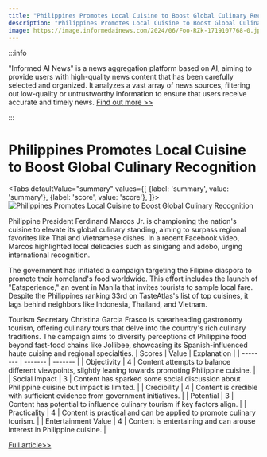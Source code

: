 ```yaml
---
title: "Philippines Promotes Local Cuisine to Boost Global Culinary Recognition"
description: "Philippines Promotes Local Cuisine to Boost Global Culinary Recognition"
image: https://image.informedainews.com/2024/06/Foo-RZk-1719107768-0.jpg
---
```



:::info

"Informed AI News" is a news aggregation platform based on AI, aiming to provide users with high-quality news content that has been carefully selected and organized. It analyzes a vast array of news sources, filtering out low-quality or untrustworthy information to ensure that users receive accurate and timely news.  [Find out more >>](/)

:::

# Philippines Promotes Local Cuisine to Boost Global Culinary Recognition


<Tabs
	defaultValue="summary"
	values={[
	{label: 'summary', value: 'summary'},
	{label: 'score', value: 'score'},
]}>
<TabItem value="summary">
<img
  src="https://image.informedainews.com/2024/06/Foo-RZk-1719107768-0.jpg"
  alt="Philippines Promotes Local Cuisine to Boost Global Culinary Recognition"
/>



Philippine President Ferdinand Marcos Jr. is championing the nation's cuisine to elevate its global culinary standing, aiming to surpass regional favorites like Thai and Vietnamese dishes. In a recent Facebook video, Marcos highlighted local delicacies such as sinigang and adobo, urging international recognition.

The government has initiated a campaign targeting the Filipino diaspora to promote their homeland's food worldwide. This effort includes the launch of "Eatsperience," an event in Manila that invites tourists to sample local fare. Despite the Philippines ranking 33rd on TasteAtlas's list of top cuisines, it lags behind neighbors like Indonesia, Thailand, and Vietnam.

Tourism Secretary Christina Garcia Frasco is spearheading gastronomy tourism, offering culinary tours that delve into the country's rich culinary traditions. The campaign aims to diversify perceptions of Philippine food beyond fast-food chains like Jollibee, showcasing its Spanish-influenced haute cuisine and regional specialties.
</TabItem>
<TabItem value="score">
	| Scores     | Value   | Explanation |
	| -------- | ------- | ------- |
	| Objectivity  | 4    | Content attempts to balance different viewpoints, slightly leaning towards promoting Philippine cuisine.    |
	| Social Impact | 3     | Content has sparked some social discussion about Philippine cuisine but impact is limited.    |
	| Credibility    | 4    | Content is credible with sufficient evidence from government initiatives.    |
	| Potential    | 3    | Content has potential to influence culinary tourism if key factors align.    |
	| Practicality    | 4    | Content is practical and can be applied to promote culinary tourism.    |
	| Entertainment Value    | 4    | Content is entertaining and can arouse interest in Philippine cuisine.    |
</TabItem>
</Tabs>

[Full article>>](https://asia.nikkei.com/Business/Food-Beverage/Philippines-touts-cuisine-to-take-on-Southeast-Asian-rivals)
